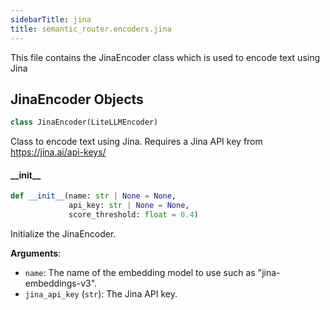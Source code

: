 ```yaml
---
sidebarTitle: jina
title: semantic_router.encoders.jina
---
```


This file contains the JinaEncoder class which is used to encode text using Jina

## JinaEncoder Objects

```python
class JinaEncoder(LiteLLMEncoder)
```

Class to encode text using Jina. Requires a Jina API key from
https://jina.ai/api-keys/

#### \_\_init\_\_

```python
def __init__(name: str | None = None,
             api_key: str | None = None,
             score_threshold: float = 0.4)
```

Initialize the JinaEncoder.

**Arguments**:

- `name`: The name of the embedding model to use such as &quot;jina-embeddings-v3&quot;.
- `jina_api_key` (`str`): The Jina API key.

